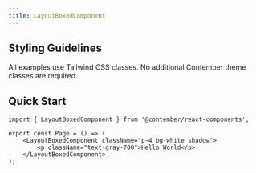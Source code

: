 ```yaml
---
title: LayoutBoxedComponent
---
```


<!-- Edited by human: false -->
<!-- Examples count: 0 -->
<!-- Source examples: 0 -->
<!-- Playground examples: 0 -->
<!-- External examples: 0 -->
<!-- Import examples: 0 -->

## Styling Guidelines
All examples use Tailwind CSS classes. No additional Contember theme classes are required.

## Quick Start
```tsx
import { LayoutBoxedComponent } from '@contember/react-components';

export const Page = () => (
	<LayoutBoxedComponent className="p-4 bg-white shadow">
		<p className="text-gray-700">Hello World</p>
	</LayoutBoxedComponent>
);
```

<!-- End of Generated Documentation -->
